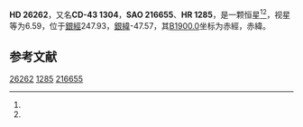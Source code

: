{{Starbox begin
| name = HD 26262
}}
{{Starbox observe
| epoch = [[J2000.0|J2000.0]]
| constell = {{星座名待查}}<ref name=SIMBAD>{{cite web
 | url=http://simbad.u-strasbg.fr/simbad/sim-id?Ident=HR+1285
 | title=Pulsating variable Star
 | publisher=Centre de Données astronomiques de Strasbourg
 | work=SIMBAD
 | accessdate=2012-07-13
 | archive-date=2016-03-17
 | archive-url=https://web.archive.org/web/20160317195158/http://simbad.u-strasbg.fr/simbad/sim-id?Ident=HR+1285
 }}</ref><ref name=DATA>{{cite web
 | url=http://vizier.u-strasbg.fr/viz-bin/VizieR-5?-out.add=.&-source=5050&-corr=PK=HR&-out.max=9999&HR=1285
 | title=VizieR Detailed Page
 | accessdate=2012-07-13
 | archive-date=2016-03-05
 | archive-url=https://web.archive.org/web/20160305101808/http://vizier.u-strasbg.fr/viz-bin/VizieR-5?-out.add=.&-source=5050&-corr=PK=HR&-out.max=9999&HR=1285
 }}</ref>
| 星官 = 
| ra = {{RA|4|7|25.1}}<ref name=SIMBAD /><ref name=DATA />
| dec = {{DEC|-42|55|1}}<ref name=SIMBAD /><ref name=DATA />
| appmag_v = 6.59<ref name=SIMBAD /><ref name=DATA />
}}
{{Starbox character
| class = K0III<ref name=SIMBAD /><ref name=DATA />
| b-v = 0.93<ref name=SIMBAD /><ref name=DATA />
| u-b = 0.61<ref name=SIMBAD /><ref name=DATA />
| r-i = 0.44C<ref name=SIMBAD /><ref name=DATA />
| variable = 
}}
{{Starbox astrometry
| radial_v = 0.61
| prop_mo_ra = -7
| parallax = 
| p_error = 
}}
{{Starbox catalog
| names =CD-43 1304，[[SAO星表|SAO]] 216655，[[HD星表|HD]] 26262，[[HR星表|HR]] 1285}}
{{Starbox reference |Simbad=HR+1285}}
{{Starbox end}}

'''HD 26262'''，又名'''CD-43 1304'''，'''SAO 216655'''、'''HR 1285'''，是一颗恒星<ref name=SIMBAD /><ref name=DATA />，视星等为6.59，位于[[銀道座標系|銀經]]247.93，[[銀道座標系|銀緯]]-47.57，其[[B1900.0|B1900.0]]坐标为赤經{{RA|4|4|7.5}}，赤緯{{DEC|-43|-47.57|0}}。

== 参考文献 ==
{{reflist}}

{{star-stub}}

[[Category:HD和HDE天體|26262]]
[[Category:HR天體|1285]]
[[Category:SAO天體|216655]]